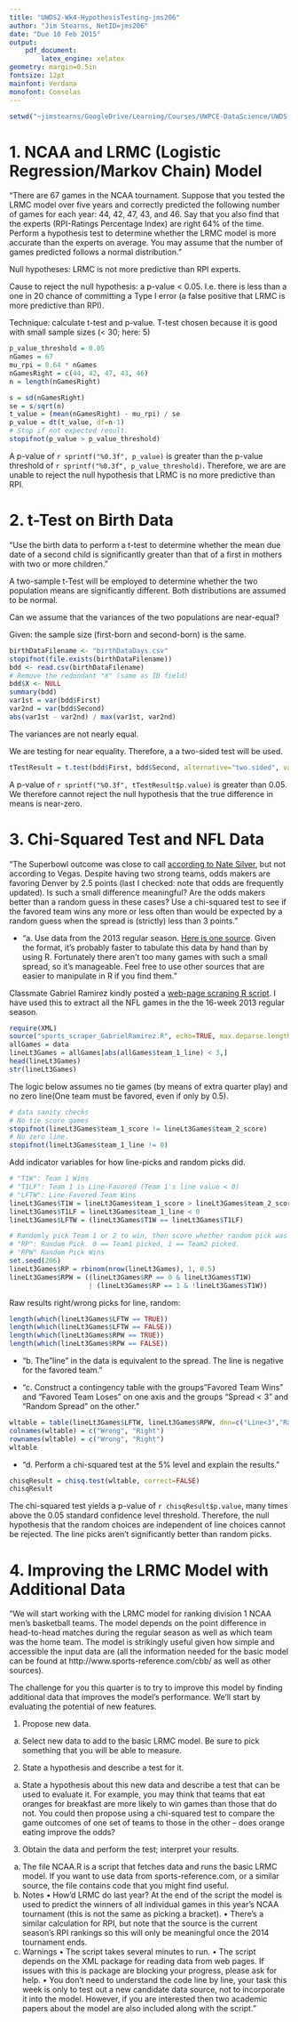 ```yaml
---
title: "UWDS2-Wk4-HypothesisTesting-jms206"
author: "Jim Stearns, NetID=jms206"
date: "Due 10 Feb 2015"
output: 
    pdf_document:
        latex_engine: xelatex
geometry: margin=0.5in
fontsize: 12pt
mainfont: Verdana
monofont: Consolas
---
```


```r
setwd("~jimstearns/GoogleDrive/Learning/Courses/UWPCE-DataScience/UWDS-Repo-JimStearns206/Course2_Methods/Week04")
```
# 1. NCAA and LRMC (Logistic Regression/Markov Chain) Model

"There are 67 games in the NCAA tournament. Suppose that you tested the LRMC model over five years and correctly predicted the following number of games for each year: 44, 42, 47, 43, and 46. Say that you also find that the experts (RPI-Ratings Percentage Index) are right 64% of the time. Perform a hypothesis test to determine whether the LRMC model is more accurate than the experts on average. You may assume that the number of games predicted follows a normal distribution."

Null hypotheses: LRMC is not more predictive than RPI experts.

Cause to reject the null hypothesis: a p-value < 0.05. I.e. there is less than a one in 20 chance of committing a Type I error (a false positive that LRMC is more predictive than RPI).

Technique: calculate t-test and p-value. T-test chosen because it is good with small sample sizes (< 30; here: 5)

```r
p_value_threshold = 0.05
nGames = 67
mu_rpi = 0.64 * nGames
nGamesRight = c(44, 42, 47, 43, 46)
n = length(nGamesRight)

s = sd(nGamesRight)
se = s/sqrt(n)
t_value = (mean(nGamesRight) - mu_rpi) / se
p_value = dt(t_value, df=n-1)
# Stop if not expected result.
stopifnot(p_value > p_value_threshold)
```

A p-value of `r sprintf("%0.3f", p_value)` is greater than the p-value threshold of 
`r sprintf("%0.3f", p_value_threshold)`. Therefore, we are are unable to reject the null hypothesis that LRMC is no more predictive than RPI.

# 2. t-Test on Birth Data

"Use the birth data to perform a t-test to determine whether the mean due date of a second child is significantly greater than that of a first in mothers with two or more children."

A two-sample t-Test will be employed to determine whether the two population means are significantly different. Both distributions are assumed to be normal. 

Can we assume that the variances of the two populations are near-equal?

Given: the sample size (first-born and second-born) is the same.

```r
birthDataFilename <- "birthDataDays.csv"
stopifnot(file.exists(birthDataFilename))
bdd <- read.csv(birthDataFilename)
# Remove the redundant "X" (same as ID field)
bdd$X <- NULL
summary(bdd)
var1st = var(bdd$First)
var2nd = var(bdd$Second)
abs(var1st - var2nd) / max(var1st, var2nd)
```

The variances are not nearly equal.

We are testing for near equality. Therefore, a a two-sided test will be used.

```r
tTestResult = t.test(bdd$First, bdd$Second, alternative="two.sided", var.equal=FALSE)
```
A p-value of `r sprintf("%0.3f", tTestResult$p.value)` is greater than 0.05. We therefore cannot reject the null hypothesis that the true difference in means is near-zero.

# 3. Chi-Squared Test and NFL Data

"The Superbowl outcome was close to call [according to Nate Silver](http://blogs.seattletimes.com/seahawks/2014/01/29/super-bowl-nate-silver-picks-seahawks-madden-25-has-broncos/), but not according to Vegas. Despite having two strong teams, odds makers are favoring Denver by 2.5 points (last I checked: note that odds are frequently updated). Is such a small difference meaningful? Are the odds makers better than a random guess in these cases? Use a chi-squared test to see if the favored team wins any more or less often than would be expected by a random guess when the spread is (strictly) less than 3 points."

* "a.    Use data from the 2013 regular season. [Here is one source](http://www.oddsshark.com/stats/scoreboardbyweek/football/nfl/1/2013). Given the format, it's probably faster to tabulate this data by hand than by using R. Fortunately there aren't too many games with such a small spread, so it's manageable. Feel free to use other sources that are easier to manipulate in R if you find them."

Classmate Gabriel Ramirez kindly posted a [web-page scraping R script](https://gist.github.com/ramirezg/442b3f709b60e3d7eb86/download#). I have used this to extract all the NFL games in the the 16-week 2013 regular season.
```r
require(XML)
source("sports_scraper_GabrielRamirez.R", echo=TRUE, max.deparse.length=10000)
allGames = data
lineLt3Games = allGames[abs(allGames$team_1_line) < 3,]
head(lineLt3Games)
str(lineLt3Games)
```
The logic below assumes no tie games (by means of extra quarter play) and no zero line(One team must be favored, even if only by 0.5). 
```r
# data sanity checks
# No tie score games
stopifnot(lineLt3Games$team_1_score != lineLt3Games$team_2_score)
# No zero line. 
stopifnot(lineLt3Games$team_1_line != 0)
```

Add indicator variables for how line-picks and random picks did.
```r
# "T1W": Team 1 Wins
# "T1LF": Team 1 is Line-Favored (Team 1's line value < 0)
# "LFTW": Line-Favored Team Wins
lineLt3Games$T1W = lineLt3Games$team_1_score > lineLt3Games$team_2_score
lineLt3Games$T1LF = lineLt3Games$team_1_line < 0
lineLt3Games$LFTW = (lineLt3Games$T1W == lineLt3Games$T1LF)

# Randomly pick Team 1 or 2 to win, then score whether random pick was correct.
# "RP": Random Pick. 0 == Team1 picked, 1 == Team2 picked.
# "RPW" Random Pick Wins
set.seed(206)
lineLt3Games$RP = rbinom(nrow(lineLt3Games), 1, 0.5)
lineLt3Games$RPW = ((lineLt3Games$RP == 0 & lineLt3Games$T1W)
                    | (lineLt3Games$RP == 1 & !lineLt3Games$T1W))
```
Raw results right/wrong picks for line, random:
```r
length(which(lineLt3Games$LFTW == TRUE))
length(which(lineLt3Games$LFTW == FALSE))
length(which(lineLt3Games$RPW == TRUE))
length(which(lineLt3Games$RPW == FALSE))
```
* "b.    The "line" in the data is equivalent to the spread. The line is negative for the favored team."

* "c.    Construct a contingency table with the groups "Favored Team Wins" and "Favored Team Loses" on one axis and the groups "Spread < 3" and "Random Spread" on the other."

```r
wltable = table(lineLt3Games$LFTW, lineLt3Games$RPW, dnn=c("Line<3","Random Spread"))
colnames(wltable) = c("Wrong", "Right")
rownames(wltable) = c("Wrong", "Right")
wltable

```
* "d.    Perform a chi-squared test at the 5% level and explain the results."
```r
chisqResult = chisq.test(wltable, correct=FALSE)
chisqResult
```
The chi-squared test yields a p-value of `r chisqResult$p.value`, many times above the 0.05 standard confidence level threshold. Therefore, the null hypothesis that the random choices are independent of line choices cannot be rejected. The line picks aren't significantly better than random picks.

# 4. Improving the LRMC Model with Additional Data

"We will start working with the LRMC model for ranking division 1 NCAA men’s basketball teams. The model depends on the point difference in head-to-head matches during the regular season as well as which team was the home team. The model is strikingly useful given how simple and accessible the input data are (all the information needed for the basic model can be found at http://www.sports-reference.com/cbb/ as well as other sources). 

The challenge for you this quarter is to try to improve this model by finding additional data that improves the model’s performance. We’ll start by evaluating the potential of new features.

1.	Propose new data.
a.	Select new data to add to the basic LRMC model.  Be sure to pick something that you will be able to measure.
2.	State a hypothesis and describe a test for it.
a.	State a hypothesis about this new data and describe a test that can be used to evaluate it. For example, you may think that teams that eat oranges for breakfast are more likely to win games than those that do not. You could then propose using a chi-squared test to compare the game outcomes of one set of teams to those in the other – does orange eating improve the odds?
3.	Obtain the data and perform the test; interpret your results.
a.	The file NCAA.R is a script that fetches data and runs the basic LRMC model. If you want to use data from sports-reference.com, or a similar source, the file contains code that you might find useful. 
b.	Notes
•	How’d LRMC do last year? At the end of the script the model is used to predict the winners of all individual games in this year’s NCAA tournament (this is not the same as picking a bracket). 
•	There's a similar calculation for RPI, but note that the source is the current season's RPI rankings so this will only be meaningful once the 2014 tournament ends.
c.	Warnings 
•	The script takes several minutes to run.
•	The script depends on the XML package for reading data from web pages. If issues with this is package are blocking your progress, please ask for help.
•	You don’t need to understand the code line by line, your task this week is only to test out a new candidate data source, not to incorporate it into the model. However, if you are interested then two academic papers about the model are also included along with the script."
